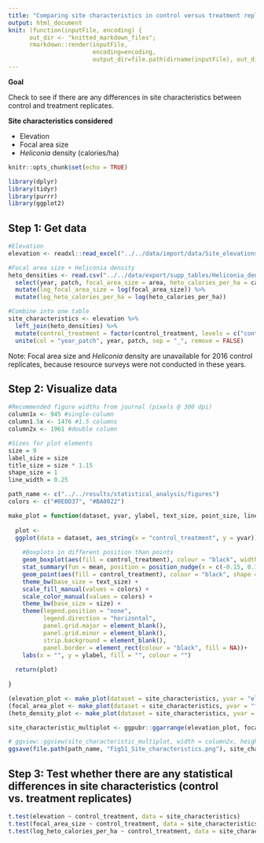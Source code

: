 ```yaml
---
title: "Comparing site characteristics in control versus treatment replicates"
output: html_document
knit: (function(inputFile, encoding) {
      out_dir <- "knitted_markdown_files";
      rmarkdown::render(inputFile,
                        encoding=encoding,
                        output_dir=file.path(dirname(inputFile), out_dir))})
---
```


**Goal**

Check to see if there are any differences in site characteristics between control and treatment replicates.

**Site characteristics considered**

- Elevation
- Focal area size
- *Heliconia* density (calories/ha)

```r
knitr::opts_chunk$set(echo = TRUE)

library(dplyr)
library(tidyr)
library(purrr)
library(ggplot2)
```

## Step 1: Get data

```r
#Elevation
elevation <- readxl::read_excel("../../data/import/data/Site_elevations.xlsx")

#Focal area size + Heliconia density
heto_densities <- read.csv("../../data/export/supp_tables/Heliconia_densities.csv") %>%
  select(year, patch, focal_area_size = area, heto_calories_per_ha = calories_per_ha) %>%
  mutate(log_focal_area_size = log(focal_area_size)) %>%
  mutate(log_heto_calories_per_ha = log(heto_calories_per_ha))

#Combine into one table
site_characteristics <- elevation %>%
  left_join(heto_densities) %>%
  mutate(control_treatment = factor(control_treatment, levels = c("control", "treatment"), labels = c("Control", "Treatment"))) %>%
  unite(col = "year_patch", year, patch, sep = "_", remove = FALSE)
```

Note: Focal area size and *Heliconia* density are unavailable for 2016 control replicates, because resource surveys were not conducted in these years.

## Step 2: Visualize data
```r
#Recommended figure widths from journal (pixels @ 300 dpi)
column1x <- 945 #single-column
column1.5x <- 1476 #1.5 columns
column2x <- 1961 #double column

#Sizes for plot elements
size = 9
label_size = size
title_size = size * 1.15
shape_size = 1
line_width = 0.25

path_name <- c("../../results/statistical_analysis/figures")
colors <- c("#0E0D37", "#BA0022")
```

```r
make_plot = function(dataset, yvar, ylabel, text_size, point_size, line_size){
  
  plot <- 
  ggplot(data = dataset, aes_string(x = "control_treatment", y = yvar)) +
  
    #Boxplots in different position than points
    geom_boxplot(aes(fill = control_treatment), colour = "black", width = 0.15, position = position_nudge(x = c(-0.15, 0.15)), alpha = 0.5, outlier.shape = NA, linewidth = line_size) +
    stat_summary(fun = mean, position = position_nudge(x = c(-0.15, 0.15)), geom = "point", shape = 23, size = shape_size, colour = "black", fill = "black") +
    geom_point(aes(fill = control_treatment), colour = "black", shape = 21, position = position_dodge(width = 0.45), alpha = 1, size = shape_size, stroke = line_size) +
    theme_bw(base_size = text_size) +
    scale_fill_manual(values = colors) +
    scale_color_manual(values = colors) +
    theme_bw(base_size = size) +
    theme(legend.position = "none",
          legend.direction = "horizontal",
          panel.grid.major = element_blank(),
          panel.grid.minor = element_blank(),
          strip.background = element_blank(),
          panel.border = element_rect(colour = "black", fill = NA))+
    labs(x = "", y = ylabel, fill = "", colour = "")
    
  return(plot)
    
} 

(elevation_plot <- make_plot(dataset = site_characteristics, yvar = "elevation", ylabel = "Elevation (m)", text_size = size, point_size = shape_size, line_size = line_width))
(focal_area_plot <- make_plot(dataset = site_characteristics, yvar = "focal_area_size", ylabel = "Focal area size (ha)", text_size = size, point_size = shape_size, line_size = line_width))
(heto_density_plot <- make_plot(dataset = site_characteristics, yvar = "log_heto_calories_per_ha", ylabel = expression("Ln"~italic(Heliconia)~"calories/ha"), text_size = size, point_size = shape_size , line_size = line_width))

site_characteristic_multiplot <- ggpubr::ggarrange(elevation_plot, focal_area_plot, heto_density_plot, nrow = 1, ncol = 3, labels = c("(a)", "(b)", "(c)"), font.label = list(size = label_size, face = "plain"))

# ggview::ggview(site_characteristic_multiplot, width = column2x, height = column2x/3, units = "px")
ggsave(file.path(path_name, "FigS1_Site_characteristics.png"), site_characteristic_multiplot, dpi = 300, width = column2x, height = column2x/3, units = "px", bg = "white", device = "tiff")
```

## Step 3: Test whether there are any statistical differences in site characteristics (control vs. treatment replicates)
```r
t.test(elevation ~ control_treatment, data = site_characteristics)
t.test(focal_area_size ~ control_treatment, data = site_characteristics, var.equal = FALSE)
t.test(log_heto_calories_per_ha ~ control_treatment, data = site_characteristics, var.equal = FALSE)
```
